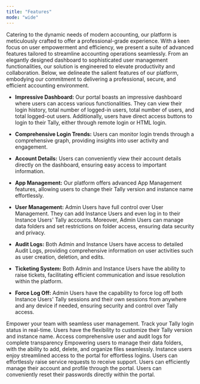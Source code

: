 ---
title: "Features"
mode: "wide"
---

Catering to the dynamic needs of modern accounting, our platform is meticulously crafted to offer a professional-grade experience. With a keen focus on user empowerment and efficiency, we present a suite of advanced features tailored to streamline accounting operations seamlessly. From an elegantly designed dashboard to sophisticated user management functionalities, our solution is engineered to elevate productivity and collaboration. Below, we delineate the salient features of our platform, embodying our commitment to delivering a professional, secure, and efficient accounting environment.

* <b>Impressive Dashboard:</b> Our portal boasts an impressive dashboard where users can access various functionalities. They can view their login history, total number of logged-in users, total number of users, and total logged-out users. Additionally, users have direct access buttons to login to their Tally, either through remote login or HTML login.

* <b>Comprehensive Login Trends:</b> Users can monitor login trends through a comprehensive graph, providing insights into user activity and engagement.

* <b>Account Details:</b> Users can conveniently view their account details directly on the dashboard, ensuring easy access to important information.

* <b>App Management:</b> Our platform offers advanced App Management features, allowing users to change their Tally version and instance name effortlessly.

* <b>User Management:</b> Admin Users have full control over User Management. They can add Instance Users and even log in to their Instance Users' Tally accounts. Moreover, Admin Users can manage data folders and set restrictions on folder access, ensuring data security and privacy.

* <b>Audit Logs:</b> Both Admin and Instance Users have access to detailed Audit Logs, providing comprehensive information on user activities such as user creation, deletion, and edits.

* <b>Ticketing System:</b> Both Admin and Instance Users have the ability to raise tickets, facilitating efficient communication and issue resolution within the platform.

* <b>Force Log Off:</b>  Admin Users have the capability to force log off both Instance Users' Tally sessions and their own sessions from anywhere and any device if needed, ensuring security and control over Tally access.

<CardGroup cols={2}>
  <Card title="User Management" icon="users" href="/guides/admin_guide/user_management">
   Empower your team with seamless user management.
  </Card>
  <Card title="Live Status" icon="globe" href="/guides/admin_guide/live_status">
    Track your Tally login status in real-time.
  </Card>
  <Card title="Application Management" icon="browser" href="/guides/admin_guide/app_management">
    Users have the flexibility to customize their Tally version and instance name.
  </Card>
  <Card title="Logs Management" icon="blog" href="/guides/admin_guide/logs_management">
   Access comprehensive user and audit logs for complete transparency
  </Card>
  <Card title="File Manager" icon="file" href="/guides/admin_guide/file_manager">
   Empowering users to manage their data folders, with the ability to add, delete, and organize files seamlessly.
  </Card>
  <Card title="User Login" icon="lock-hashtag" href="/guides/user_guide/login">
  Instance users enjoy streamlined access to the portal for effortless logins.
  </Card>
  <Card title="Raise Service Request" icon="ticket" href="/guides/raise_service">
 Users can effortlessly raise service requests to receive support.
  </Card>
  <Card title="Account Management" icon="file-invoice-dollar" href="/guides/account_management">
 Users can efficiently manage their account and profile through the portal.
  </Card>
  <Card title="Reset Password" icon="key" href="/guides/reset_password">
 Users can conveniently reset their passwords directly within the portal.
  </Card>
</CardGroup>